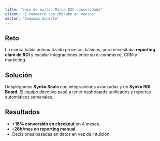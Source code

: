 ```yaml
---
title: "Caso de éxito: Marca D2C consolidada"
client: "E-commerce con 2M€/año en ventas"
sector: "Consumo directo"
---
```


## Reto

La marca había automatizado procesos básicos, pero necesitaba **reporting claro de ROI** y escalar integraciones entre su e-commerce, CRM y marketing.

## Solución

Desplegamos **Synko Scale** con integraciones avanzadas y un **Synko ROI Board**. El equipo directivo pasó a tener dashboards unificados y reportes automáticos semanales.

## Resultados

- **+18% conversión en checkout** en 4 meses.  
- **–28h/mes en reporting manual**.  
- Decisiones basadas en datos en vez de intuición.
